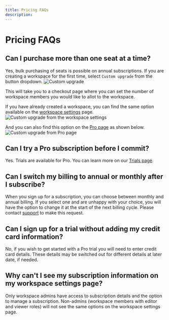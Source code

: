 ```yaml
---
title: Pricing FAQs
description: 
---
```



# Pricing FAQs

## Can I purchase more than one seat at a time?
Yes, bulk purchasing of seats is possible on annual subscriptions. 
If you are creating a workspace for the first time, select `Custom upgrade` from the button dropdown. 
![Custom upgrade](../images/subscribe-prepurchase.png)

This will take you to a checkout page where you can set the number of workspace members you would like to allot to the workspace.

If you have already created a workspace, you can find the same option available on the [workspace settings](/learn/introduction/workspace#managing-teams-and-subscriptions) page.
![Custom upgrade from the workspace settings](../images/pre-purchase-seats-team-settings.png)

And you can also find this option on the [Pro page](https://codesandbox.io/pro?team) as shown below.
![Custom upgrade from Pro page](../images/pre-purchase-seats-pro-page.png)

## Can I try a Pro subscription before I commit?
Yes. Trials are available for Pro. You can learn more on our [Trials page](/learn/plan-billing/trials).

## Can I switch my billing to annual or monthly after I subscribe?
When you sign up for a subscription, you can choose between monthly and annual billing. If you select one and are unhappy with your choice, you will have the option to change it at the start of the next billing cycle. Please contact [support](mailto:support@codesandbox.io) to make this request.

## Can I sign up for a trial without adding my credit card information?
No, if you wish to get started with a Pro trial you will need to enter credit card details. These details may be switched out for different details at later date, if needed.

## Why can't I see my subscription information on my workspace settings page?
Only workspace admins have access to subscription details and the option to manage a subscription. Non-admins (workspace members with editor and viewer roles) will not see the same options on the workspace settings page.